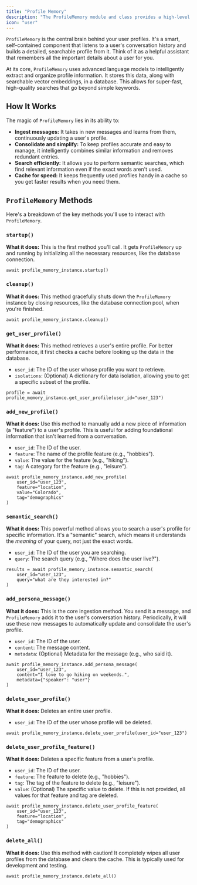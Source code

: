 ```yaml
---
title: "Profile Memory" 
description: "The ProfileMemory module and class provides a high-level interface for creating and managing profile memory." 
icon: "user"
---
```


`ProfileMemory` is the central brain behind your user profiles. It's a smart, self-contained component that listens to a user's conversation history and builds a detailed, searchable profile from it. Think of it as a helpful assistant that remembers all the important details about a user for you.

At its core, `ProfileMemory` uses advanced language models to intelligently extract and organize profile information. It stores this data, along with searchable vector embeddings, in a database. This allows for super-fast, high-quality searches that go beyond simple keywords.

## How It Works

The magic of `ProfileMemory` lies in its ability to:

- **Ingest messages:** It takes in new messages and learns from them, continuously updating a user's profile.
- **Consolidate and simplify:** To keep profiles accurate and easy to manage, it intelligently combines similar information and removes redundant entries.
- **Search efficiently:** It allows you to perform semantic searches, which find relevant information even if the exact words aren't used.
- **Cache for speed:** It keeps frequently used profiles handy in a cache so you get faster results when you need them.

## `ProfileMemory` Methods

Here's a breakdown of the key methods you'll use to interact with `ProfileMemory`.

### `startup()`

**What it does:** This is the first method you'll call. It gets `ProfileMemory` up and running by initializing all the necessary resources, like the database connection.

```
await profile_memory_instance.startup()
```

### **`cleanup()`**

**What it does:** This method gracefully shuts down the `ProfileMemory` instance by closing resources, like the database connection pool, when you're finished.

```
await profile_memory_instance.cleanup()
```

### **`get_user_profile()`**

**What it does:** This method retrieves a user's entire profile. For better performance, it first checks a cache before looking up the data in the database.

- `user_id`: The ID of the user whose profile you want to retrieve.
- `isolations`: (Optional) A dictionary for data isolation, allowing you to get a specific subset of the profile.

```
profile = await profile_memory_instance.get_user_profile(user_id="user_123")
```

### `add_new_profile()`

**What it does:** Use this method to manually add a new piece of information (a "feature") to a user's profile. This is useful for adding foundational information that isn't learned from a conversation.

- `user_id`: The ID of the user.
- `feature`: The name of the profile feature (e.g., "hobbies").
- `value`: The value for the feature (e.g., "hiking").
- `tag`: A category for the feature (e.g., "leisure").

```
await profile_memory_instance.add_new_profile(
    user_id="user_123",
    feature="location",
    value="Colorado",
    tag="demographics"
)
```

### `semantic_search()`

**What it does:** This powerful method allows you to search a user's profile for specific information. It's a "semantic" search, which means it understands the *meaning* of your query, not just the exact words.

- `user_id`: The ID of the user you are searching.
- `query`: The search query (e.g., "Where does the user live?").

```
results = await profile_memory_instance.semantic_search(
    user_id="user_123",
    query="what are they interested in?"
)
```

### `add_persona_message()`

**What it does:** This is the core ingestion method. You send it a message, and `ProfileMemory` adds it to the user's conversation history. Periodically, it will use these new messages to automatically update and consolidate the user's profile.

- `user_id`: The ID of the user.
- `content`: The message content.
- `metadata`: (Optional) Metadata for the message (e.g., who said it).

```
await profile_memory_instance.add_persona_message(
    user_id="user_123",
    content="I love to go hiking on weekends.",
    metadata={"speaker": "user"}
)
```

### `delete_user_profile()`

**What it does:** Deletes an entire user profile.

- `user_id`: The ID of the user whose profile will be deleted.

```
await profile_memory_instance.delete_user_profile(user_id="user_123")
```

### `delete_user_profile_feature()`

**What it does:** Deletes a specific feature from a user's profile.

- `user_id`: The ID of the user.
- `feature`: The feature to delete (e.g., "hobbies").
- `tag`: The tag of the feature to delete (e.g., "leisure").
- `value`: (Optional) The specific value to delete. If this is not provided, all values for that feature and tag are deleted.

```
await profile_memory_instance.delete_user_profile_feature(
    user_id="user_123",
    feature="location",
    tag="demographics"
)
```

### `delete_all()`

**What it does:** Use this method with caution! It completely wipes all user profiles from the database and clears the cache. This is typically used for development and testing.

```
await profile_memory_instance.delete_all()
```
